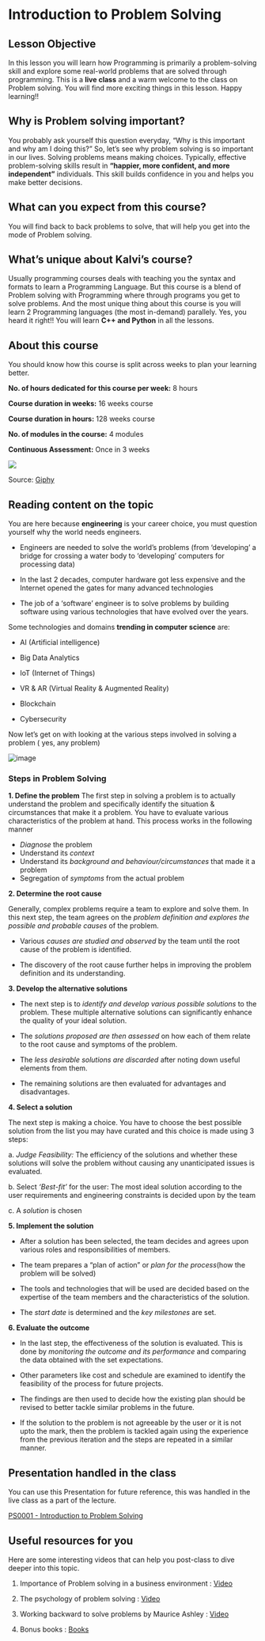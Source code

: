 
# Introduction to Problem Solving

## Lesson Objective

In this lesson you will learn how Programming is primarily a problem-solving skill and explore some real-world problems that are solved through programming. This is a **live class** and a warm welcome to the class on Problem solving. You will find more exciting things in this lesson. Happy learning!!

  

## Why is Problem solving important?

You probably ask yourself this question everyday, “Why is this important and why am I doing this?” So, let’s see why problem solving is so important in our lives. Solving problems means making choices. Typically, effective problem-solving skills result in **“happier, more confident, and more independent”** individuals. This skill builds confidence in you and helps you make better decisions.
## What can you expect from this course?

You will find back to back problems to solve, that will help you get into the mode of Problem solving.

## What’s unique about Kalvi’s course?

Usually programming courses deals with teaching you the syntax and formats to learn a Programming Language. But this course is a blend of Problem solving with Programming where through programs you get to solve problems. And the most unique thing about this course is you will learn 2 Programming languages (the most in-demand) parallely. Yes, you heard it right!! You will learn **C++ and Python** in all the lessons.

## About this course

You should know how this course is split across weeks to plan your learning better.

  

**No. of hours dedicated for this course per week:** 8 hours

**Course duration in weeks:** 16 weeks course

**Course duration in hours:** 128 weeks course

**No. of modules in the course:** 4 modules

**Continuous Assessment:** Once in 3 weeks

  
  
![](https://media0.giphy.com/media/4QFcVnf41d2Lb5I0MK/giphy.gif?cid=790b7611a31744da21b1718eda3274c21c9e30376b82789e&rid=giphy.gif&ct=g)  

Source: [Giphy](https://giphy.com/gifs/tvland-tv-land-the-goldbergs-thegoldbergs-4QFcVnf41d2Lb5I0MK)


## Reading content on the topic

You are here because **engineering** is your career choice, you must question yourself why the world needs engineers. 
 - Engineers are needed to solve the world’s problems (from ‘developing’ a bridge for crossing a water body to ‘developing’ computers for processing data)

 - In the last 2 decades, computer hardware got less expensive and the Internet opened the gates for many advanced technologies

 - The job of a ‘software’ engineer is to solve problems by building software using various technologies that have evolved over the years.
    

  

Some technologies and domains **trending in computer science** are:

-   AI (Artificial intelligence)
    
-   Big Data Analytics
    
-   IoT (Internet of Things)
    
-   VR & AR (Virtual Reality & Augmented Reality)
    
-   Blockchain
    
-   Cybersecurity
    

Now let’s get on with looking at the various steps involved in solving a problem ( yes, any problem)

![image](https://s3.ap-south-1.amazonaws.com/kalvi-education.github.io/problem-solving/PS0001+-+Introduction+to+Problem+Solving.png)

  

### Steps in Problem Solving

**1. Define the problem**
The first step in solving a problem is to actually understand the problem and specifically identify the situation & circumstances that make it a problem. You have to evaluate various characteristics of the problem at hand. This process works in the following manner
 - _Diagnose_ the problem
 - Understand its _context_ 
 - Understand its _background and behaviour/circumstances_ that made it a problem
 - Segregation of _symptoms_ from the actual problem


  

**2.  Determine the root cause**
    
Generally, complex problems require a team to explore and solve them. In this next step, the team agrees on the _problem definition and explores the possible and probable causes_ of the problem.
  
 - Various _causes are studied and observed_ by the team until the root cause of the problem is identified.

 - The discovery of the root cause further helps in improving the problem definition and its understanding.







**3.  Develop the alternative solutions**
    

-   The next step is to _identify and develop various possible solutions_ to the problem. These multiple alternative solutions can significantly enhance the quality of your ideal solution.
    
-   The _solutions proposed are then assessed_ on how each of them relate to the root cause and symptoms of the problem.
    
-   The _less desirable solutions are discarded_ after noting down useful elements from them.
    
-   The remaining solutions are then evaluated for advantages and disadvantages. 


  

**4.  Select a solution**
    
The next step is making a choice. You have to choose the best possible solution from the list you may have curated and this choice is made using 3 steps:


a.  _Judge Feasibility:_ The efficiency of the solutions and whether these solutions will solve the problem without causing any unanticipated issues is evaluated.
    
b.  Select _‘Best-fit’_ for the user: The most ideal solution according to the user requirements and engineering constraints is decided upon by the team
    
c.  A _solution_ is chosen
    

  

**5.  Implement the solution**
    

 - After a solution has been selected, the team decides and agrees upon various roles and responsibilities of members.
 
 - The team prepares a “plan of action” or _plan for the process_(how the problem will be solved)
 
 - The tools and technologies that will be used are decided based on the expertise of the team members and the characteristics of the solution.
 
 - The _start date_ is determined and the _key milestones_ are set.

  

**6.  Evaluate the outcome**
    

-   In the last step, the effectiveness of the solution is evaluated. This is done by _monitoring the outcome and its performance_ and comparing the data obtained with the set expectations.
    
-   Other parameters like cost and schedule are examined to identify the feasibility of the process for future projects.
    
-   The findings are then used to decide how the existing plan should be revised to better tackle similar problems in the future.
    
-   If the solution to the problem is not agreeable by the user or it is not upto the mark, then the problem is tackled again using the experience from the previous iteration and the steps are repeated in a similar manner.
    

  
  

## Presentation handled in the class

You can use this Presentation for future reference, this was handled in the live class as a part of the lecture.

[PS0001 - Introduction to Problem Solving](https://docs.google.com/presentation/d/1VGQBWDHLU-RSfdbI9eOiOlFpZXFhLBNdzUlGpuITEPk/edit#slide=id.g1361768020b_0_70)

  

## Useful resources for you

Here are some interesting videos that can help you post-class to dive deeper into this topic.

1.  Importance of Problem solving in a business environment : [Video](https://www.youtube.com/watch?v=-6IMRBDvOwo)
    
2.  The psychology of problem solving : [Video](https://www.youtube.com/watch?v=vg936IW9i7Q)
    
3.  Working backward to solve problems by Maurice Ashley : [Video](https://www.youtube.com/watch?v=v34NqCbAA1c)
    
4.  Bonus books : [Books](https://www.theexceptionalskills.com/problem-solving-books/)
    

